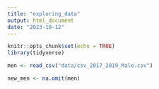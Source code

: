 ```yaml
---
title: "exploring_data"
output: html_document
date: "2023-10-12"
---
```


```r
knitr::opts_chunk$set(echo = TRUE)
library(tidyverse)
```

```r

men <- read_csv("data/csv_2017_2019_Male.csv")

```
```r
new_men <- na.omit(men)
```

